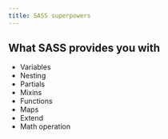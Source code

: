 ```yaml
---
title: SASS superpowers
---
```


## What SASS provides you with
* Variables
* Nesting
* Partials
* Mixins
* Functions
* Maps
* Extend
* Math operation
